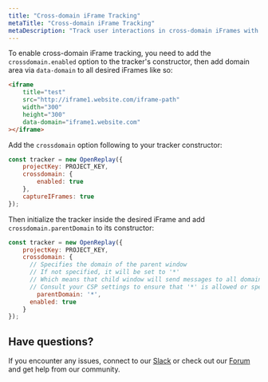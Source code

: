 ```yaml
---
title: "Cross-domain iFrame Tracking"
metaTitle: "Cross-domain iFrame Tracking"
metaDescription: "Track user interactions in cross-domain iFrames with OpenReplay."
---
```


To enable cross-domain iFrame tracking, you need to add the `crossdomain.enabled` option to the tracker's constructor, then add domain area via `data-domain` to all desired iFrames like so:

```html
<iframe
	title="test"
	src="http://iframe1.website.com/iframe-path"
	width="300"
	height="300"
	data-domain="iframe1.website.com"
></iframe>
``` 

Add the `crossdomain` option following to your tracker constructor:

```js
const tracker = new OpenReplay({
	projectKey: PROJECT_KEY,
	crossdomain: {
		enabled: true
	},
	captureIFrames: true
});
```

Then initialize the tracker inside the desired iFrame and add `crossdomain.parentDomain` to its constructor:

```js
const tracker = new OpenReplay({
	projectKey: PROJECT_KEY,
	crossdomain: {
	  // Specifies the domain of the parent window
	  // If not specified, it will be set to '*'
	  // Which means that child window will send messages to all domains inside the browser window
	  // Consult your CSP settings to ensure that '*' is allowed or specify the parent domain
		parentDomain: '*',
	  enabled: true
	}
});
```

## Have questions?

If you encounter any issues, connect to our [Slack](https://slack.openreplay.com) or check out our [Forum](https://forum.openreplay.com) and get help from our community.
